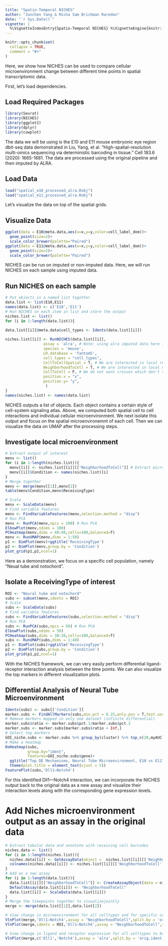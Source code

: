 ```yaml
---
title: "Spatio-Temporal NICHES"
author: "Junchen Yang & Micha Sam Brickman Raredon"
date: "`r Sys.Date()`"
vignette: |
  %\VignetteIndexEntry{Spatio-Temporal NICHES} %\VignetteEngine{knitr::rmarkdown} %\VignetteEncoding{UTF-8}
---
```


```r
knitr::opts_chunk$set(
  collapse = TRUE,
  comment = "#>"
)
```

Here, we show how NICHES can be used to compare cellular microenvironment change between different time points in spatial transcriptomic data. 

First, let's load dependencies.

## Load Required Packages
```r
library(Seurat)
library(NICHES)
library(ggplot2)
library(dplyr)
library(cowplot)
```

The data we will be using is the E10 and E11 mouse embryonic eye region dbit-seq data demonstrated in Liu, Yang, et al. "High-spatial-resolution multi-omics sequencing via deterministic barcoding in tissue." Cell 183.6 (2020): 1665-1681. The data are processed using the original pipeline and then imputed by ALRA.

## Load Data
```r
load("spatial_e10_processed_alra.Robj")
load("spatial_e11_processed_alra.Robj")
```

Let's visualize the data on top of the spatial grids.

## Visualize Data
```r
ggplot(data = E10@meta.data,aes(x=x,y=y,color=cell_label_dom))+
  geom_point(size=2)+
  scale_color_brewer(palette="Paired")
ggplot(data = E11@meta.data,aes(x=x,y=y,color=cell_label_dom))+
  geom_point(size=2)+
  scale_color_brewer(palette="Paired")
```

NICHES can be run on imputed or non-imputed data. Here, we will run NICHES on each sample using imputed data.

## Run NICHES on each sample
```r
# Put objects in a named list together
data.list <- list(E10,E11)
names(data.list) <- c('E10','E11')
# Run NICHES on each item in list and store the output
niches.list <- list()
for (i in 1:length(data.list)){

data.list[[i]]@meta.data$cell_types <- Idents(data.list[[i]])  
  
niches.list[[i]] <- RunNICHES(data.list[[i]],
                 assay = 'alra', # Note: using alra imputed data here instead of SCT
                 species = 'mouse',
                 LR.database = 'fantom5',
                 cell_types = "cell_types",
                 CellToCellSpatial = T, # We are interested in local relationships
                 NeighborhoodToCell = T, # We are interested in local niches
                 CellToCell = F, # We do not want crosses which don't take into account spatial information
                 position.x = "x",
                 position.y= "y",
                  )
}
names(niches.list) <- names(data.list)
```

NICHES outputs a list of objects. Each object contains a certain style of cell-system signaling atlas. Above, we computed both spatial cell to cell interactions and individual cellular microenvironment. We next isolate this output and focus on the spatial microenvironemnt of each cell. Then we can visualize the data on UMAP after the processing steps.

## Investigate local microenvironment
```r
# Extract output of interest
menv <- list()
for (i in 1:length(niches.list)){
  menv[[i]] <- niches.list[[i]][["NeighborhoodToCell"]] # Extract microenvironment information
  menv[[i]]$Condition <- names(niches.list)[i]
}
# Merge together
menv <- merge(menv[[1]],menv[2])
table(menv$Condition,menv$ReceivingType)

# Scale
menv <- ScaleData(menv)
# Find variable features
menv <- FindVariableFeatures(menv,selection.method = "disp")
# Run PCA
menv <- RunPCA(menv,npcs = 100) # Run PCA
ElbowPlot(menv,ndims = 100)
PCHeatmap(menv,dims = 40:48,cells=100,balanced=T)
menv <- RunUMAP(menv,dims = 1:50)
p1 <- DimPlot(menv)+ggtitle('ReceivingType')
p2 <- DimPlot(menv,group.by = 'Condition')
plot_grid(p1,p2,ncol=1)
```


Here as a demonstration, we focus on a specific cell population, namely "Neual tube and notochord".


## Isolate a ReceivingType of interest
```r
ROI <- "Neural tube and notochord"
subs <- subset(menv,idents = ROI)
# Scale
subs <- ScaleData(subs)
# Find variable features
subs <- FindVariableFeatures(subs,selection.method = "disp")
# Run PCA
subs <- RunPCA(subs,npcs = 50) # Run PCA
ElbowPlot(subs,ndims = 50)
PCHeatmap(subs,dims = 30:38,cells=100,balanced=T)
subs <- RunUMAP(subs,dims = 1:40)
p1 <- DimPlot(subs)+ggtitle('ReceivingType')
p2 <- DimPlot(subs,group.by = 'Condition')
plot_grid(p1,p2,ncol=1)
```


With the NICHES framework, we can very easily perform  differential ligand-receptor interaction analysis between the time points. We can also visualize the top markers in different visualization plots.

## Differential Analysis of Neural Tube Microenvironment
```r
Idents(subs) <- subs[['Condition']]
marker.subs <- FindAllMarkers(subs,min.pct = 0.25,only.pos = T,test.use = "roc")
# Remove markers mapped in only one dataset (infinite differential)
marker.subs$ratio <- marker.subs$pct.1/marker.subs$pct.2
marker.subs <- marker.subs[marker.subs$ratio < Inf,]
# Select top markers
GOI_niche.subs <- marker.subs %>% group_by(cluster) %>% top_n(20,myAUC)
# Make a heatmap
DoHeatmap(subs,
          group.by="ident",
          features=GOI_niche.subs$gene)+
  ggtitle("Top DE Mechanisms, Neural Tube Microenvironment, E10 vs E11")+
  theme(plot.title = element_text(vjust = 5)) 
FeaturePlot(subs,'Dll1—Notch4')
```


For this identified Dll1—Notch4 interaction, we can incorporate the NICHES output back to the original data as a new assay and visualize their interaction levels along with the corresponding gene expression levels.

# Add Niches microenvironment output as an assay in the original data
```r
# Extract tabular data and annotate with receiving cell barcodes
niches.data <- list()
for (i in 1:length(niches.list)){
  niches.data[[i]] <- GetAssayData(object =  niches.list[[i]][['NeighborhoodToCell']], slot = 'data')
  colnames(niches.data[[i]]) <- niches.list[[i]][['NeighborhoodToCell']]@meta.data$ReceivingCell
}
# Add as a new assay
for (i in 1:length(data.list)){
  data.list[[i]][["NeighborhoodToCell"]] <- CreateAssayObject(data = niches.data[[i]])
  DefaultAssay(data.list[[i]]) <- "NeighborhoodToCell"
  data.list[[i]] <- ScaleData(data.list[[i]])
}
# Merge the timepoints together to visualizejointly
merge <- merge(data.list[[1]],data.list[2])

# View change in microenvironment for all celltypes and for specific celltype of interest
VlnPlot(merge,'Dll1—Notch4',assay = "NeighborhoodToCell",split.by = 'orig.ident')
VlnPlot(merge,idents = ROI,'Dll1—Notch4',assay = "NeighborhoodToCell",split.by = 'orig.ident')

# View change in ligand and receptor expression for all celltypes to better understand origin of the above signal differential
VlnPlot(merge,c('Dll1','Notch4'),assay = 'alra',split.by = 'orig.ident')
```